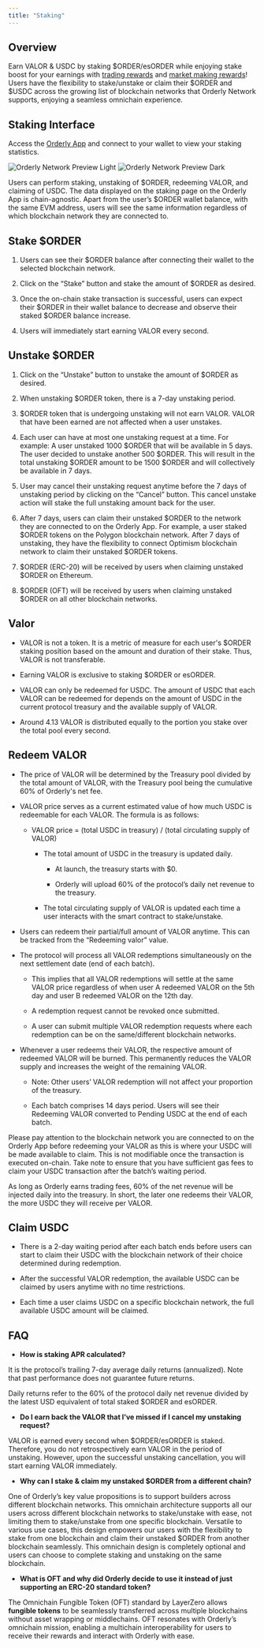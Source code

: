 ```yaml
---
title: "Staking"
---
```


## Overview

Earn VALOR & USDC by staking \$ORDER/esORDER while enjoying stake boost for your earnings with [trading rewards](/introduction/tokenomics/trading-rewards/trading-rewards) and [market making rewards](/introduction/tokenomics/market-making-rewards/market-making-rewards)! Users have the flexibility to stake/unstake or claim their \$ORDER and \$USDC across the growing list of blockchain networks that Orderly Network supports, enjoying a seamless omnichain experience.

## Staking Interface

Access the [Orderly App](https://app.orderly.network/staking) and connect to your wallet to view your staking statistics.

<img
  className="block dark:hidden"
  src="/images/staking-interface.png"
  alt="Orderly Network Preview Light"
/>
<img
  className="hidden dark:block"
  src="/images/staking-interface.png"
  alt="Orderly Network Preview Dark"
/>

Users can perform staking, unstaking of \$ORDER, redeeming VALOR, and claiming of USDC. The data displayed on the staking page on the Orderly App is chain-agnostic. Apart from the user’s \$ORDER wallet balance, with the same EVM address, users will see the same information regardless of which blockchain network they are connected to.

## Stake \$ORDER

1. Users can see their \$ORDER balance after connecting their wallet to the selected blockchain network.

2. Click on the “Stake” button and stake the amount of \$ORDER as desired.

3. Once the on-chain stake transaction is successful, users can expect their \$ORDER in their wallet balance to decrease and observe their staked \$ORDER balance increase.

4. Users will immediately start earning VALOR every second.

## Unstake \$ORDER

1. Click on the “Unstake” button to unstake the amount of \$ORDER as desired.

2. When unstaking \$ORDER token, there is a 7-day unstaking period.

3. \$ORDER token that is undergoing unstaking will not earn VALOR. VALOR that have been earned are not affected when a user unstakes.

4. Each user can have at most one unstaking request at a time. For example: A user unstaked 1000 \$ORDER that will be available in 5 days. The user decided to unstake another 500 \$ORDER. This will result in the total unstaking \$ORDER amount to be 1500 \$ORDER and will collectively be available in 7 days.

5. User may cancel their unstaking request anytime before the 7 days of unstaking period by clicking on the “Cancel” button. This cancel unstake action will stake the full unstaking amount back for the user.

6. After 7 days, users can claim their unstaked \$ORDER to the network they are connected to on the Orderly App. For example, a user staked \$ORDER tokens on the Polygon blockchain network. After 7 days of unstaking, they have the flexibility to connect Optimism blockchain network to claim their unstaked \$ORDER tokens.

7. \$ORDER (ERC-20) will be received by users when claiming unstaked \$ORDER on Ethereum.

8. \$ORDER (OFT) will be received by users when claiming unstaked \$ORDER on all other blockchain networks.

## Valor

- VALOR is not a token. It is a metric of measure for each user's \$ORDER staking position based on the amount and duration of their stake. Thus, VALOR is not transferable.

- Earning VALOR is exclusive to staking \$ORDER or esORDER.

- VALOR can only be redeemed for USDC. The amount of USDC that each VALOR can be redeemed for depends on the amount of USDC in the current protocol treasury and the available supply of VALOR.

- Around 4.13 VALOR is distributed equally to the portion you stake over the total pool every second.

## Redeem VALOR

- The price of VALOR will be determined by the Treasury pool divided by the total amount of VALOR, with the Treasury pool being the cumulative 60\% of Orderly's net fee.

- VALOR price serves as a current estimated value of how much USDC is redeemable for each VALOR. The formula is as follows:

  - VALOR price \= (total USDC in treasury) / (total circulating supply of VALOR)

    - The total amount of USDC in the treasury is updated daily.

      - At launch, the treasury starts with \$0.

      - Orderly will upload 60\% of the protocol’s daily net revenue to the treasury.

    - The total circulating supply of VALOR is updated each time a user interacts with the smart contract to stake/unstake.

- Users can redeem their partial/full amount of VALOR anytime. This can be tracked from the “Redeeming valor” value.

- The protocol will process all VALOR redemptions simultaneously on the next settlement date (end of each batch).

  - This implies that all VALOR redemptions will settle at the same VALOR price regardless of when user A redeemed VALOR on the 5th day and user B redeemed VALOR on the 12th day.

  - A redemption request cannot be revoked once submitted.

  - A user can submit multiple VALOR redemption requests where each redemption can be on the same/different blockchain networks.

- Whenever a user redeems their VALOR, the respective amount of redeemed VALOR will be burned. This permanently reduces the VALOR supply and increases the weight of the remaining VALOR.

  - Note: Other users’ VALOR redemption will not affect your proportion of the treasury. 

  - Each batch comprises 14 days period. Users will see their Redeeming VALOR converted to Pending USDC at the end of each batch.

<Note>
  Please pay attention to the blockchain network you are connected to on the Orderly App before
  redeeming your VALOR as this is where your USDC will be made available to claim. This is not
  modifiable once the transaction is executed on-chain. Take note to ensure that you have sufficient
  gas fees to claim your USDC transaction after the batch’s waiting period.
</Note>

As long as Orderly earns trading fees, 60\% of the net revenue will be injected daily into the treasury. In short, the later one redeems their VALOR, the more USDC they will receive per VALOR.

## Claim USDC

- There is a 2-day waiting period after each batch ends before users can start to claim their USDC with the blockchain network of their choice determined during redemption.

- After the successful VALOR redemption, the available USDC can be claimed by users anytime with no time restrictions.

- Each time a user claims USDC on a specific blockchain network, the full available USDC amount will be claimed.

## FAQ

- **How is staking APR calculated?**

It is the protocol’s trailing 7-day average daily returns (annualized). Note that past performance does not guarantee future returns.

Daily returns refer to the 60\% of the protocol daily net revenue divided by the latest USD equivalent of total staked \$ORDER and esORDER.

- **Do I earn back the VALOR that I’ve missed if I cancel my unstaking request?**

VALOR is earned every second when \$ORDER/esORDER is staked. Therefore, you do not retrospectively earn VALOR in the period of unstaking. However, upon the successful unstaking cancellation, you will start earning VALOR immediately.

- **Why can I stake & claim my unstaked \$ORDER from a different chain?**

One of Orderly’s key value propositions is to support builders across different blockchain networks. This omnichain architecture supports all our users across different blockchain networks to stake/unstake with ease, not limiting them to stake/unstake from one specific blockchain. Versatile to various use cases, this design empowers our users with the flexibility to stake from one blockchain and claim their unstaked \$ORDER from another blockchain seamlessly. This omnichain design is completely optional and users can choose to complete staking and unstaking on the same blockchain.

- **What is OFT and why did Orderly decide to use it instead of just supporting an ERC-20 standard token?**

The Omnichain Fungible Token (OFT) standard by LayerZero allows **fungible tokens** to be seamlessly transferred across multiple blockchains without asset wrapping or middlechains. OFT resonates with Orderly’s omnichain mission, enabling a multichain interoperability for users to receive their rewards and interact with Orderly with ease.
